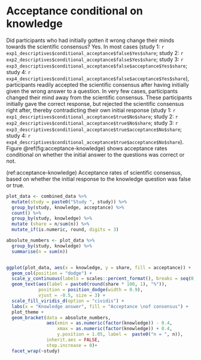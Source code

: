 # Acceptance conditional on knowledge {#acceptance-knowledge}

Did participants who had initially gotten it wrong change their minds towards the scientific consensus? Yes. In most cases (study 1: `r exp1_descriptives$conditional_acceptance$false$Yes$share`; study 2: `r exp2_descriptives$conditional_acceptance$false$Yes$share`; study 3: `r exp3_descriptives$conditional_acceptance$false$acceptance$Yes$share`; study 4: `r exp4_descriptives$conditional_acceptance$false$acceptance$Yes$share`), participants readily accepted the scientific consensus after having initially given the wrong answer to a question. In very few cases, participants changed their mind away from the scientific consensus. These participants initially gave the correct response, but rejected the scientific consensus right after, thereby contradicting their own initial response (study 1: `r exp1_descriptives$conditional_acceptance$true$No$share`; study 2: `r exp2_descriptives$conditional_acceptance$true$No$share`; study 3: `r exp3_descriptives$conditional_acceptance$true$acceptance$No$share`; study 4: `r exp4_descriptives$conditional_acceptance$true$acceptance$No$share`). Figure \@ref(fig:acceptance-knowledge) shows acceptance rates conditional on whether the initial answer to the questions was correct or not. 

(ref:acceptance-knowledge) Acceptance rates of scientific consensus, based on whether the initial response to the knowledge question was false or true.

```r
plot_data <- combined_data %>% 
  mutate(study = paste0("Study ", study)) %>% 
  group_by(study, knowledge, acceptance) %>% 
  count() %>% 
  group_by(study, knowledge) %>% 
  mutate (share = n/sum(n)) %>% 
  mutate_if(is.numeric, round, digits = 3)

absolute_numbers <- plot_data %>% 
  group_by(study, knowledge) %>% 
  summarise(n = sum(n))


ggplot(plot_data, aes(x = knowledge, y = share, fill = acceptance)) +
  geom_col(position = "dodge") +
  scale_y_continuous(labels = scales::percent_format(), breaks = seq(0, 1, 0.1)) +
  geom_text(aes(label = paste0(round(share * 100, 1), "%")),
            position = position_dodge(width = 0.9),
            vjust = -0.5, size = 3) +
  scale_fill_viridis_d(option = "cividis") +
  labs(x = "Knowledge answer", fill = "Acceptance \nof consensus") +
  plot_theme +
  geom_bracket(data = absolute_numbers,
               aes(xmin = as.numeric(factor(knowledge)) - 0.4, 
                   xmax = as.numeric(factor(knowledge)) + 0.4, 
                   y.position = 1.05, label =  paste0("n = ", n)),
               inherit.aes = FALSE,
               step.increase = 0)+
  facet_wrap(~study)
```





